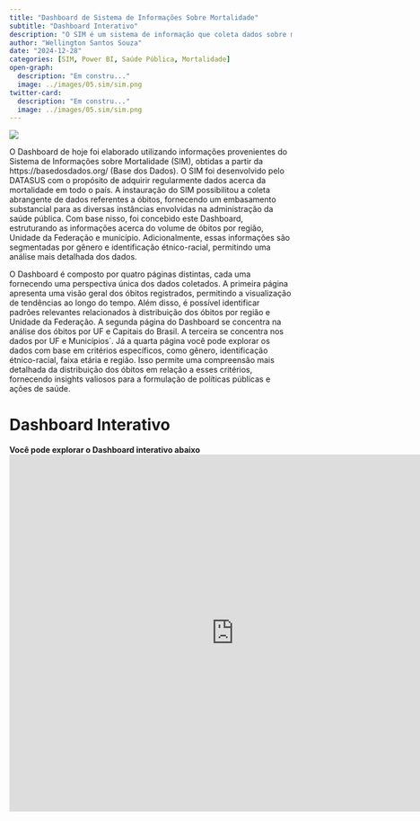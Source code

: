 ```yaml
---
title: "Dashboard de Sistema de Informações Sobre Mortalidade"
subtitle: "Dashboard Interativo"
description: "O SIM é um sistema de informação que coleta dados sobre mortalidade em todo o território nacional. Este Dashboard foi desenvolvido para fornecer uma visão abrangente dos dados coletados, permitindo a análise de tendências e a identificação de padrões relevantes."
author: "Wellington Santos Souza"
date: "2024-12-28"
categories: [SIM, Power BI, Saúde Pública, Mortalidade]
open-graph:
  description: "Em constru..."
  image: ../images/05.sim/sim.png
twitter-card:
  description: "Em constru..."
  image: ../images/05.sim/sim.png
---
```


![](../images/05.sim/sim.png)

O Dashboard de hoje foi elaborado utilizando informações provenientes do Sistema de Informações sobre Mortalidade (SIM), obtidas a partir da https://basedosdados.org/ (Base dos Dados). O SIM foi desenvolvido pelo DATASUS com o propósito de adquirir regularmente dados acerca da mortalidade em todo o país. A instauração do SIM possibilitou a coleta abrangente de dados referentes a óbitos, fornecendo um embasamento substancial para as diversas instâncias envolvidas na administração da saúde pública. Com base nisso, foi concebido este Dashboard, estruturando as informações acerca do volume de óbitos por região, Unidade da Federação e município. Adicionalmente, essas informações são segmentadas por gênero e identificação étnico-racial, permitindo uma análise mais detalhada dos dados.

O Dashboard é composto por quatro páginas distintas, cada uma fornecendo uma perspectiva única dos dados coletados. A primeira página apresenta uma visão geral dos óbitos registrados, permitindo a visualização de tendências ao longo do tempo. Além disso, é possível identificar padrões relevantes relacionados à distribuição dos óbitos por região e Unidade da Federação. A segunda página do Dashboard se concentra na análise dos óbitos por UF e Capitais do Brasil. A terceira se concentra nos dados por UF e Municípios´. Já a quarta página você pode explorar os dados com base em critérios específicos, como gênero, identificação étnico-racial, faixa etária e região. Isso permite uma compreensão mais detalhada da distribuição dos óbitos em relação a esses critérios, fornecendo insights valiosos para a formulação de políticas públicas e ações de saúde.

# Dashboard Interativo

**Você pode explorar o Dashboard interativo abaixo**
<iframe title="Sistema de Informações sobre Mortalidade" width="800" height="636" src="https://app.powerbi.com/view?r=eyJrIjoiNzlkNDI3ZmYtMjE0My00ZWY3LTk2M2MtOTQyNDkxMDlhMDBkIiwidCI6ImVkYzRiYTQ1LTQ3NDItNDNhMy04MTYzLWY3MTY1MDFmMzZkNyJ9" frameborder="0" allowFullScreen="true"></iframe>